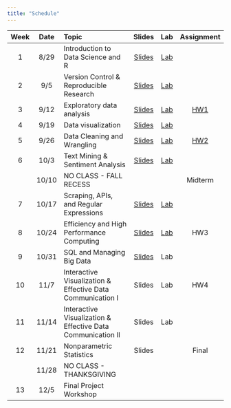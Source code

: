 ```yaml
---
title: "Schedule"
---
```


| Week | Date | Topic | Slides | Lab | Assignment |
|:--:|:---:|:-----------------------|:--:|:--:|:--:|
| 1 | 8/29 | Introduction to Data Science and R | [Slides](slides/week01.qmd) | [Lab](labs/lab1.qmd) |  |
| 2 | 9/5 | Version Control & Reproducible Research | [Slides](slides/week02.qmd) | [Lab](labs/lab2.qmd) |  |
| 3 | 9/12 | Exploratory data analysis | [Slides](slides/week03.qmd) | [Lab](labs/lab3.qmd) | [HW1](assignments/hw1.qmd) |
| 4 | 9/19 | Data visualization	 | [Slides](slides/week04.qmd) | [Lab](labs/lab4.qmd) |  |
| 5 | 9/26 | Data Cleaning and Wrangling	 | [Slides](slides/week05.qmd) | [Lab](labs/lab5.qmd) | [HW2](assignments/hw2.qmd) |
| 6 | 10/3 | Text Mining & Sentiment Analysis	 | [Slides](slides/week06.qmd) | [Lab](labs/lab6.qmd) |  |
|   | 10/10 | NO CLASS - FALL RECESS	 |  |  | Midterm |
| 7 | 10/17 | Scraping, APIs, and Regular Expressions	 | [Slides](slides/week07.qmd) | [Lab](labs/lab7.qmd) |  |
| 8 | 10/24 | Efficiency and High Performance Computing | [Slides](slides/week08.qmd) | [Lab](labs/lab8.qmd) | HW3 |
| 9 | 10/31 | SQL and Managing Big Data	 | [Slides](slides/week09.qmd) | Lab |  |
| 10 | 11/7 | Interactive Visualization & Effective Data Communication I	 | Slides | Lab | HW4 |
| 11 | 11/14 | Interactive Visualization & Effective Data Communication II	 | Slides | Lab |  |
| 12 | 11/21 | Nonparametric Statistics	 | Slides |  | Final |
|    | 11/28 | NO CLASS - THANKSGIVING	 |  |  |  |
| 13 | 12/5 | Final Project Workshop	 |  |  |  |

